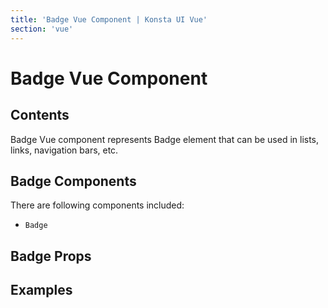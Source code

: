```yaml
---
title: 'Badge Vue Component | Konsta UI Vue'
section: 'vue'
---
```



# Badge Vue Component

## Contents

Badge Vue component represents Badge element that can be used in lists, links, navigation bars, etc.

## Badge Components

There are following components included:

- `Badge`

## Badge Props

<BadgeProps />

## Examples

<BadgeExample />
